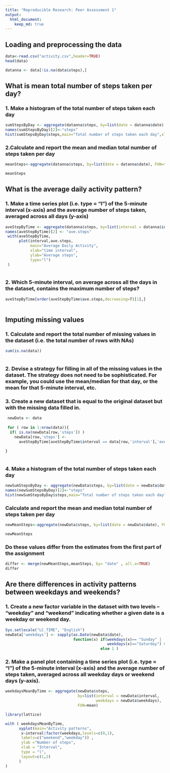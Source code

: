 ```yaml
---
title: "Reproducible Research: Peer Assessment 1"
output: 
  html_document:
    keep_md: true
---
```



## Loading and preprocessing the data

```r

data<-read.csv("activity.csv",header=TRUE)
head(data)

```
```r


datanna <- data[!is.na(data$steps),]

```
## What is mean total number of steps taken per day?
### 1. Make a histogram of the total number of steps taken each day

```r
sumStepsByDay <- aggregate(datanna$steps, by=list(date = datanna$date), FUN=sum)
names(sumStepsByDay)[2]<-"steps"
hist(sumStepsByDay$steps,main="Total number of steps taken each day",xlab="Total number of steps")
```

### 2.Calculate and report the mean and median total number of steps taken per day
```r
meanSteps<-aggregate(datanna$steps, by=list(date = datanna$date), FUN=function(x) c(mean=mean(x),median=median(x)))

meanSteps

```

## What is the average daily activity pattern?
### 1. Make a time series plot (i.e. type = "l") of the 5-minute interval (x-axis) and the average number of steps taken, averaged across all days (y-axis)
```r
aveStepByTime <- aggregate(datanna$steps, by=list(interval = datanna$interval), FUN=mean)
names(aveStepByTime)[2] <- "ave.steps"
 with(aveStepByTime,
      plot(interval,ave.steps,
           main="Average Daily Activity", 
           xlab="time interval", 
           ylab="Average steps",
           type="l")
 )
 
```

### 2. Which 5-minute interval, on average across all the days in the dataset, contains the maximum number of steps?
```r
aveStepByTime[order(aveStepByTime$ave.steps,decreasing=T)[1],] 
 
```

## Imputing missing values
### 1. Calculate and report the total number of missing values in the dataset (i.e. the total number of rows with NAs)
``` r
sum(is.na(data))
 
```

### 2. Devise a strategy for filling in all of the missing values in the dataset. The strategy does not need to be sophisticated. For example, you could use the mean/median for that day, or the mean for that 5-minute interval, etc.
### 3. Create a new dataset that is equal to the original dataset but with the missing data filled in.

``` r

 newData <- data
 
 for ( row in 1:nrow(data)){
  if( is.na(newData[row,'steps']) )
    newData[row,'steps'] <- 
      aveStepByTime[aveStepByTime$interval == data[row,'interval'],'ave.steps']
  
}
 
```

### 4. Make a histogram of the total number of steps taken each day 
```r
newSumStepsByDay <- aggregate(newData$steps, by=list(date = newData$date), FUN=sum)
names(newSumStepsByDay)[2]<-"steps"
hist(newSumStepsByDay$steps,main="Total number of steps taken each day",xlab="Total number of steps")
```
### Calculate and report the mean and median total number of steps taken per day
```r
newMeanSteps<-aggregate(newData$steps, by=list(date = newData$date), FUN=function(x) c(mean=mean(x),median=median(x)))

newMeanSteps

```
### Do these values differ from the estimates from the first part of the assignment
```r
differ <- merge(newMeanSteps,meanSteps, by= "date" , all.x=TRUE)
differ

```

## Are there differences in activity patterns between weekdays and weekends?
### 1. Create a new factor variable in the dataset with two levels -- "weekday" and "weekend" indicating whether a given date is a weekday or weekend day.
```r
Sys.setlocale("LC_TIME", "English") 
newData['weekdays'] <- sapply(as.Date(newData$date),
                              function(x) if(weekdays(x)== "Sunday" |
                                             weekdays(x)=="Saturday") 0 
                                          else 1 )

```

### 2. Make a panel plot containing a time series plot (i.e. type = "l") of the 5-minute interval (x-axis) and the average number of steps taken, averaged across all weekday days or weekend days (y-axis). 
```r
weekdaysMeanByTime <- aggregate(newData$steps,
                                by=list(interval = newData$interval, 
                                        weekdays = newData$weekdays),
                                FUN=mean)

library(lattice)

with ( weekdaysMeanByTime,
      xyplot(main="Activity patterns",
       x~interval|factor(weekdays,levels=c(0,1),
  	   labels=c("weekend","weekday")) ,
       ylab ="Number of steps",
       xlab = "Interval",
       type = "l",
       layout=c(1,2)
      )
)

```


